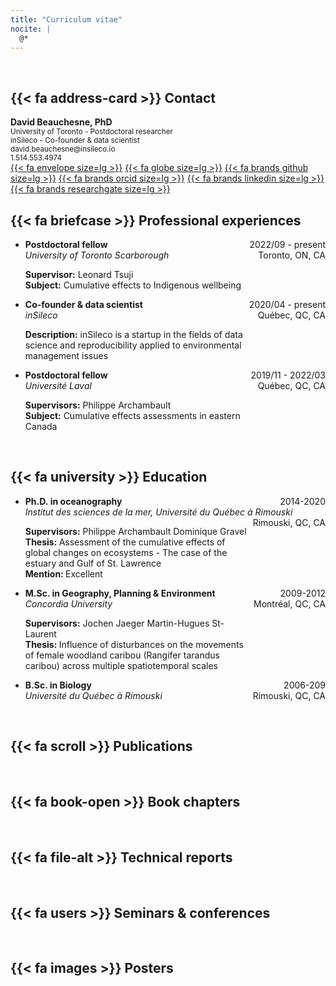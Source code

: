 ```yaml
---
title: "Curriculum vitae"
nocite: |
  @*
---
```


<br> 

## {{< fa address-card >}} Contact

<b>David Beauchesne, PhD</b><br/>
<small>University of Toronto - Postdoctoral researcher</small><br/>
<small>inSileco - Co-founder & data scientist</small><br/>
<small>david.beauchesne@insileco.io</small><br/>
<small>1.514.553.4974</small><br/>
[{{< fa envelope size=lg >}}](mailto:david.beauchesne@insileco.io)
[{{< fa globe size=lg >}}](https://david.beauchesne.insileco.io)
[{{< fa brands github size=lg >}}](https://github.com/david-beauchesne)
[{{< fa brands orcid size=lg >}}](https://www.orcid.org/0000-0002-3590-8161)
<!-- [{{< fa brands google-scholar size=lg >}}](https://scholar.google.ca/citations?user=8YPeWfgAAAAJ&hl=en&oi=ao$$) -->
[{{< fa brands linkedin size=lg >}}](https://www.linkedin.com/in/david-beauchesne-16683353/)
[{{< fa brands researchgate size=lg >}}](https://www.researchgate.net/profile/David_Beauchesne)

## {{< fa briefcase >}} Professional experiences

<ul class="fa-ul">
   <li><span class="fa-li"><i class='fas fa-university' aria-hidden="true"></i></span> <b> Postdoctoral fellow </b>
    <span style="float:right;">2022/09 - present</span>
    <br>
    <em> University of Toronto Scarborough </em>
    <span style="float:right;">Toronto, ON, CA</span>
    <br>
    <p style="width:75%;">
      <b>Supervisor:</b> Leonard Tsuji
      <a href="https://www.utsc.utoronto.ca/healthsociety/len-tsuji"><i class="far fa-globe" aria-hidden="true"></i></a>
      <br>
      <b>Subject:</b>  Cumulative effects to Indigenous wellbeing
    </p>
</ul>

<ul class="fa-ul">
   <li><span class="fa-li"><i class='fas fa-user-tie' aria-hidden="true"></i></span> <b> Co-founder & data scientist </b>
    <span style="float:right;">2020/04 - present</span>
    <br>
    <em> inSileco </em>
    <a href="https://insileco.io"><i class="far fa-globe" aria-hidden="true"></i></a>
    <span style="float:right;">Québec, QC, CA</span>
    <br>
    <p style="width:75%;">
      <b>Description:</b> inSileco is a startup in the fields of data science and reproducibility applied to environmental management issues
    </p>
</ul>

<ul class="fa-ul">
   <li><span class="fa-li"><i class='fas fa-university' aria-hidden="true"></i></span> <b> Postdoctoral fellow </b>
    <span style="float:right;">2019/11 - 2022/03</span>
    <br>
    <em> Université Laval </em>
    <span style="float:right;">Québec, QC, CA</span>
    <br>
    <p style="width:75%;">
      <b>Supervisors:</b> Philippe Archambault
      <a href="https://www.fsg.ulaval.ca/departements/professeurs/philippe-archambault-454"><i class="far fa-globe" aria-hidden="true"></i></a>
      <br>
      <b>Subject:</b> Cumulative effects assessments in eastern Canada
    </p>
</ul>

<br> 

## {{< fa university >}} Education

<ul class="fa-ul">
   <li><span class="fa-li"><i class='fas fa-graduation-cap' aria-hidden="true"></i></span><b> Ph.D. in oceanography </b>
    <span style="float:right;">2014-2020</span>
    <br>
    <em> Institut des sciences de la mer, Université du Québec à Rimouski </em>
    <span style="float:right;">Rimouski, QC, CA</span>
    <br>
    <p style="width:75%;">
      <b>Supervisors:</b> Philippe Archambault
      <a href="https://www.fsg.ulaval.ca/departements/professeurs/philippe-archambault-454"><i class="far fa-globe" aria-hidden="true"></i></a>
      Dominique Gravel
      <a href="https://www.usherbrooke.ca/biologie/nous-joindre/personnel/corps-professoral/ecologie-terrestre/dominique-gravel"><i class="far fa-globe" aria-hidden="true"></i></a>
      <br>
      <b>Thesis: </b> Assessment of the cumulative effects of global changes on ecosystems - The case of the estuary and Gulf of St. Lawrence
      <br>
      <b>Mention: </b> Excellent
    </p>
</ul>

<ul class="fa-ul">
    <li><span class="fa-li"><i class='fas fa-graduation-cap' aria-hidden="true"></i></span><b> M.Sc. in Geography, Planning & Environment </b>
    <span style="float:right;">2009-2012</span>
    <br>
    <em> Concordia University </em>
    <span style="float:right;">Montréal, QC, CA</span>
    <br>
    <p style="width:75%;">
      <b>Supervisors:</b> Jochen Jaeger
      <a href="https://www.concordia.ca/faculty/jochen-a-g-jaeger.html"><i class="far fa-globe" aria-hidden="true"></i></a>
      Martin-Hugues St-Laurent
      <a href="https://www.uqar.ca/universite/a-propos-de-l-uqar/departements/departement-de-biologie-chimie-et-geographie/st-laurent-martin-hugues"><i class="far fa-globe" aria-hidden="true"></i></a>
      <br>
      <b>Thesis: </b> Influence of disturbances on the movements of female woodland caribou (Rangifer tarandus caribou) across multiple spatiotemporal scales
      <a href="https://spectrum.library.concordia.ca/id/eprint/973904/"><i class="far fa-file-pdf" aria-hidden="true"></i></a>
    </p>
</ul>

<ul class="fa-ul">
    <li><span class="fa-li"><i class='fas fa-graduation-cap' aria-hidden="true"></i></span><b> B.Sc. in Biology </b>
    <span style="float:right;">2006-209</span>
    <br>
    <em> Université du Québec à Rimouski </em>
    <span style="float:right;">Rimouski, QC, CA</span>
    <br>

</ul>

<br> 

## {{< fa scroll >}} Publications

::: {#refs-publications}
:::

<br> 

## {{< fa book-open >}} Book chapters


::: {#refs-book}
:::

<br> 

## {{< fa file-alt >}} Technical reports 

::: {#refs-technical}
:::
 
<br> 

## {{< fa users >}} Seminars & conferences

::: {#refs-seminars}
:::

<br> 

## {{< fa images >}} Posters

::: {#refs-posters}
:::
